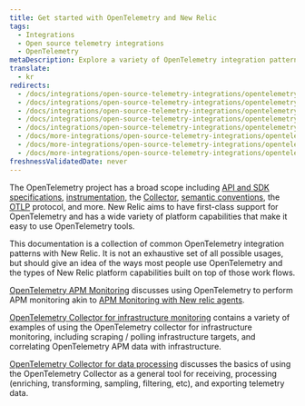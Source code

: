 ```yaml
---
title: Get started with OpenTelemetry and New Relic
tags:
  - Integrations
  - Open source telemetry integrations
  - OpenTelemetry
metaDescription: Explore a variety of OpenTelemetry integration patterns with New Relic.
translate:
  - kr
redirects:
  - /docs/integrations/open-source-telemetry-integrations/opentelemetry/opentelemetry-quick-start
  - /docs/integrations/open-source-telemetry-integrations/opentelemetry/get-started-opentelemetry-new-relic
  - /docs/integrations/open-source-telemetry-integrations/opentelemetry/set-opentelemetry-new-relic
  - /docs/integrations/open-source-telemetry-integrations/opentelemetry/opentelemetry-quick-start-guide
  - /docs/integrations/open-source-telemetry-integrations/opentelemetry/opentelemetry-architecture-recipes/
  - /docs/more-integrations/open-source-telemetry-integrations/opentelemetry/opentelemetry-quick-start
  - /docs/more-integrations/open-source-telemetry-integrations/opentelemetry/opentelemetry-setup
  - /docs/more-integrations/open-source-telemetry-integrations/opentelemetry/get-started/opentelemetry-get-started-intro
freshnessValidatedDate: never
---
```


The OpenTelemetry project has a broad scope including [API and SDK specifications](https://opentelemetry.io/docs/specs/otel/), [instrumentation](https://opentelemetry.io/docs/concepts/instrumentation/), the [Collector](https://opentelemetry.io/docs/collector/), [semantic conventions](https://opentelemetry.io/docs/specs/semconv/), the [OTLP](https://opentelemetry.io/docs/specs/otlp/) protocol, and more. New Relic aims to have first-class support for OpenTelemetry and has a wide variety of platform capabilities that make it easy to use OpenTelemetry tools.

This documentation is a collection of common OpenTelemetry integration patterns with New Relic. It is not an exhaustive set of all possible usages, but should give an idea of the ways most people use OpenTelemetry and the types of New Relic platform capabilities built on top of those work flows.

[OpenTelemetry APM Monitoring](/docs/more-integrations/open-source-telemetry-integrations/opentelemetry/get-started/apm-monitoring/opentelemetry-apm-intro) discusses using OpenTelemetry to perform APM monitoring akin to [APM Monitoring with New relic agents](/docs/apm/new-relic-apm/getting-started/introduction-apm/).

[OpenTelemetry Collector for infrastructure monitoring](/docs/more-integrations/open-source-telemetry-integrations/opentelemetry/get-started/collector-infra-monitoring/opentelemetry-collector-infra-intro) contains a variety of examples of using the OpenTelemetry collector for infrastructure monitoring, including scraping / polling infrastructure targets, and correlating OpenTelemetry APM data with infrastructure.

[OpenTelemetry Collector for data processing](/docs/more-integrations/open-source-telemetry-integrations/opentelemetry/get-started/collector-processing/opentelemetry-collector-processing-intro) discusses the basics of using the OpenTelemetry Collector as a general tool for receiving, processing (enriching, transforming, sampling, filtering, etc), and exporting telemetry data.

